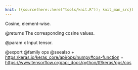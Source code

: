 ```yaml
---
knit: ({source(here::here("tools/knit.R")); knit_man_src})
---
```

Cosine, element-wise.

@returns
    The corresponding cosine values.

@param x Input tensor.

@export
@family ops
@seealso
+ <https:/keras.io/keras_core/api/ops/numpy#cos-function>
+ <https://www.tensorflow.org/api_docs/python/tf/keras/ops/cos>
